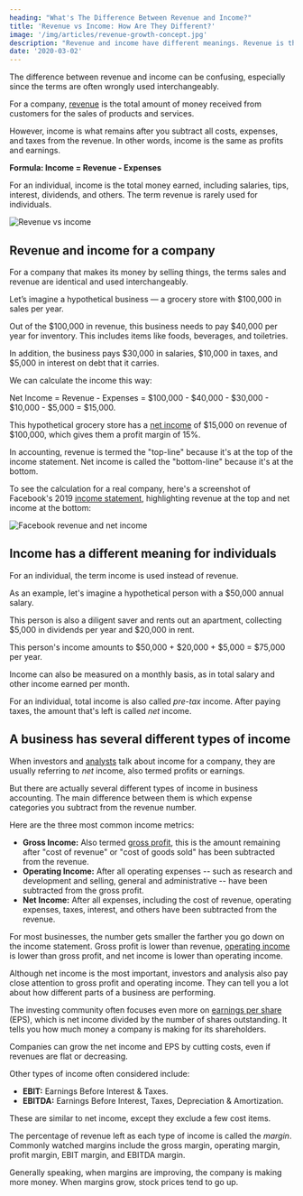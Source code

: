 ```yaml
---
heading: "What's The Difference Between Revenue and Income?"
title: 'Revenue vs Income: How Are They Different?'
image: '/img/articles/revenue-growth-concept.jpg'
description: "Revenue and income have different meanings. Revenue is the total amount of money received from sales, while income is what's left after paying all expenses."
date: '2020-03-02'
---
```


The difference between revenue and income can be confusing, especially since the terms are often wrongly used interchangeably.

For a company, [revenue](/term/revenue/) is the total amount of money received from customers for the sales of products and services.

However, income is what remains after you subtract all costs, expenses, and taxes from the revenue. In other words, income is the same as profits and earnings.

**Formula: Income = Revenue - Expenses**

For an individual, income is the total money earned, including salaries, tips, interest, dividends, and others. The term revenue is rarely used for individuals.

<img
	src="/img/articles/revenue-vs-income.png"
	alt="Revenue vs income"
	width={917}
	height={439}
	className="add-border"
/>

## Revenue and income for a company

For a company that makes its money by selling things, the terms sales and revenue are identical and used interchangeably.

Let’s imagine a hypothetical business — a grocery store with $100,000 in sales per year.

Out of the $100,000 in revenue, this business needs to pay $40,000 per year for inventory. This includes items like foods, beverages, and toiletries.

In addition, the business pays $30,000 in salaries, $10,000 in taxes, and $5,000 in interest on debt that it carries.

We can calculate the income this way:

Net Income = Revenue - Expenses = $100,000 - $40,000 - $30,000 - $10,000 - $5,000 = $15,000.

This hypothetical grocery store has a [net income](/term/net-income/) of $15,000 on revenue of $100,000, which gives them a profit margin of 15%.

In accounting, revenue is termed the "top-line" because it's at the top of the income statement. Net income is called the "bottom-line" because it's at the bottom.

To see the calculation for a real company, here's a screenshot of Facebook's 2019 [income statement](/stocks/fb/financials/), highlighting revenue at the top and net income at the bottom:

<img
	src="/img/articles/facebook-revenue-and-income.png"
	alt="Facebook revenue and net income"
	width={546}
	height={350}
	className="add-border"
/>

## Income has a different meaning for individuals

For an individual, the term income is used instead of revenue.

As an example, let's imagine a hypothetical person with a $50,000 annual salary.

This person is also a diligent saver and rents out an apartment, collecting $5,000 in dividends per year and $20,000 in rent.

This person's income amounts to $50,000 + $20,000 + $5,000 = $75,000 per year.

Income can also be measured on a monthly basis, as in total salary and other income earned per month.

For an individual, total income is also called _pre-tax_ income. After paying taxes, the amount that's left is called _net_ income.

## A business has several different types of income

When investors and [analysts](/analyst-ratings-explained/) talk about income for a company, they are usually referring to _net_ income, also termed profits or earnings.

But there are actually several different types of income in business accounting. The main difference between them is which expense categories you subtract from the revenue number.

Here are the three most common income metrics:

-  **Gross Income:** Also termed [gross profit](/term/gross-profit/), this is the amount remaining after "cost of revenue" or "cost of goods sold" has been subtracted from the revenue.
-  **Operating Income:** After all operating expenses -- such as research and development and selling, general and administrative -- have been subtracted from the gross profit.
-  **Net Income:** After all expenses, including the cost of revenue, operating expenses, taxes, interest, and others have been subtracted from the revenue.

For most businesses, the number gets smaller the farther you go down on the income statement. Gross profit is lower than revenue, [operating income](/term/operating-income/) is lower than gross profit, and net income is lower than operating income.

Although net income is the most important, investors and analysis also pay close attention to gross profit and operating income. They can tell you a lot about how different parts of a business are performing.

The investing community often focuses even more on [earnings per share](/term/eps-earnings-per-share/) (EPS), which is net income divided by the number of shares outstanding. It tells you how much money a company is making for its shareholders.

Companies can grow the net income and EPS by cutting costs, even if revenues are flat or decreasing.

Other types of income often considered include:

-  **EBIT:** Earnings Before Interest & Taxes.
-  **EBITDA:** Earnings Before Interest, Taxes, Depreciation & Amortization.

These are similar to net income, except they exclude a few cost items.

The percentage of revenue left as each type of income is called the _margin_. Commonly watched margins include the gross margin, operating margin, profit margin, EBIT margin, and EBITDA margin.

Generally speaking, when margins are improving, the company is making more money. When margins grow, stock prices tend to go up.
